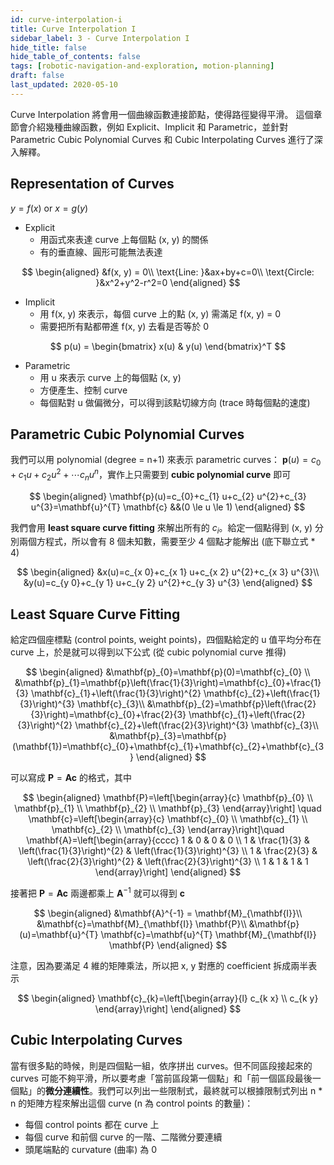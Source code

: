```yaml
---
id: curve-interpolation-i
title: Curve Interpolation I
sidebar_label: 3 - Curve Interpolation I
hide_title: false
hide_table_of_contents: false
tags: [robotic-navigation-and-exploration, motion-planning]
draft: false
last_updated: 2020-05-10
---
```


Curve Interpolation 將會用一個曲線函數連接節點，使得路徑變得平滑。 這個章節會介紹幾種曲線函數，例如 Explicit、Implicit 和 Parametric，並針對 Parametric Cubic Polynomial Curves 和 Cubic Interpolating Curves 進行了深入解釋。

## Representation of Curves

$y = f(x) \text{ or } x = g(y)$

- Explicit
  - 用函式來表達 curve 上每個點 (x, y) 的關係
  - 有的垂直線、圓形可能無法表達

$$
\begin{aligned}
&f(x, y) = 0\\
\text{Line: }&ax+by+c=0\\
\text{Circle: }&x^2+y^2-r^2=0
\end{aligned}
$$

- Implicit
  - 用 f(x, y) 來表示，每個 curve 上的點 (x, y) 需滿足 f(x, y) = 0
  - 需要把所有點都帶進 f(x, y) 去看是否等於 0

$$
p(u) = \begin{bmatrix}
x(u) & y(u)
\end{bmatrix}^T
$$

- Parametric
  - 用 u 來表示 curve 上的每個點 (x, y)
  - 方便產生、控制 curve
  - 每個點對 u 做偏微分，可以得到該點切線方向 (trace 時每個點的速度)

## Parametric Cubic Polynomial Curves

我們可以用 polynomial (degree = n+1) 來表示 parametric curves： $\mathbf{p}(u)=c_{0}+c_{1} u+c_{2} u^{2}+\cdots c_{n} u^{n}$，實作上只需要到 **cubic polynomial curve** 即可

$$
\begin{aligned}
\mathbf{p}(u)=c_{0}+c_{1} u+c_{2} u^{2}+c_{3} u^{3}=\mathbf{u}^{T} \mathbf{c} &&(0 \le u \le 1)
\end{aligned}
$$

我們會用 **least square curve fitting** 來解出所有的 $c_i$。給定一個點得到 (x, y) 分別兩個方程式，所以會有 8 個未知數，需要至少 4 個點才能解出 (底下聯立式 \* 4)

$$
\begin{aligned}
&x(u)=c_{x 0}+c_{x 1} u+c_{x 2} u^{2}+c_{x 3} u^{3}\\
&y(u)=c_{y 0}+c_{y 1} u+c_{y 2} u^{2}+c_{y 3} u^{3}
\end{aligned}
$$

## Least Square Curve Fitting

給定四個座標點 (control points, weight points)，四個點給定的 u 值平均分布在 curve 上，於是就可以得到以下公式 (從 cubic polynomial curve 推得)

$$
\begin{aligned}
&\mathbf{p}_{0}=\mathbf{p}(0)=\mathbf{c}_{0} \\
&\mathbf{p}_{1}=\mathbf{p}\left(\frac{1}{3}\right)=\mathbf{c}_{0}+\frac{1}{3} \mathbf{c}_{1}+\left(\frac{1}{3}\right)^{2} \mathbf{c}_{2}+\left(\frac{1}{3}\right)^{3} \mathbf{c}_{3}\\
&\mathbf{p}_{2}=\mathbf{p}\left(\frac{2}{3}\right)=\mathbf{c}_{0}+\frac{2}{3} \mathbf{c}_{1}+\left(\frac{2}{3}\right)^{2} \mathbf{c}_{2}+\left(\frac{2}{3}\right)^{3} \mathbf{c}_{3}\\
&\mathbf{p}_{3}=\mathbf{p}(\mathbf{1})=\mathbf{c}_{0}+\mathbf{c}_{1}+\mathbf{c}_{2}+\mathbf{c}_{3}
\end{aligned}
$$

可以寫成 $\mathbf{P}=\mathbf{A c}$ 的格式，其中

$$
\begin{aligned}
\mathbf{P}=\left[\begin{array}{c}
\mathbf{p}_{0} \\
\mathbf{p}_{1} \\
\mathbf{p}_{2} \\
\mathbf{p}_{3}
\end{array}\right] \quad \mathbf{c}=\left[\begin{array}{c}
\mathbf{c}_{0} \\
\mathbf{c}_{1} \\
\mathbf{c}_{2} \\
\mathbf{c}_{3}
\end{array}\right]\quad
\mathbf{A}=\left[\begin{array}{cccc}
1 & 0 & 0 & 0 \\
1 & \frac{1}{3} & \left(\frac{1}{3}\right)^{2} & \left(\frac{1}{3}\right)^{3} \\
1 & \frac{2}{3} & \left(\frac{2}{3}\right)^{2} & \left(\frac{2}{3}\right)^{3} \\
1 & 1 & 1 & 1
\end{array}\right]
\end{aligned}
$$

接著把 $\mathbf{P}=\mathbf{A c}$ 兩邊都乘上 $\mathbf{A}^{-1}$ 就可以得到 $\mathbf{c}$

$$
\begin{aligned}
&\mathbf{A}^{-1} = \mathbf{M}_{\mathbf{I}}\\
&\mathbf{c}=\mathbf{M}_{\mathbf{I}} \mathbf{P}\\
&\mathbf{p}(u)=\mathbf{u}^{T} \mathbf{c}=\mathbf{u}^{T} \mathbf{M}_{\mathbf{I}} \mathbf{P}
\end{aligned}
$$

注意，因為要滿足 4 維的矩陣乘法，所以把 x, y 對應的 coefficient 拆成兩半表示

$$
\begin{aligned}
\mathbf{c}_{k}=\left[\begin{array}{l}
c_{k x} \\
c_{k y}
\end{array}\right]
\end{aligned}
$$

## Cubic Interpolating Curves

當有很多點的時候，則是四個點一組，依序拼出 curves。但不同區段接起來的 curves 可能不夠平滑，所以要考慮「當前區段第一個點」和「前一個區段最後一個點」的**微分連續性**。我們可以列出一些限制式，最終就可以根據限制式列出 n \* n 的矩陣方程來解出這個 curve (n 為 control points 的數量)：

- 每個 control points 都在 curve 上
- 每個 curve 和前個 curve 的一階、二階微分要連續
- 頭尾端點的 curvature (曲率) 為 0
